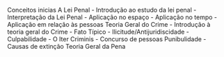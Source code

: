 Conceitos inicias
A Lei Penal
    - Introdução ao estudo da lei penal
    - Interpretação da Lei Penal
    - Aplicação no espaço
    - Aplicação no tempo
    - Aplicação em relação às pessoas
Teoria Geral do Crime
    - Introdução à teoria geral do Crime
    - Fato Típico
    - Ilicitude/Antijuridiscidade
    - Culpabilidade
    - O Iter Criminis
    - Concurso de pessoas
Punibulidade
    - Causas de extinção
Teoria Geral da Pena

